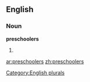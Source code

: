 
==English==

===Noun===
'''preschoolers'''

# {{plural of|[[preschooler]]}}

[[Category:English plurals]]

[[ar:preschoolers]]
[[zh:preschoolers]]